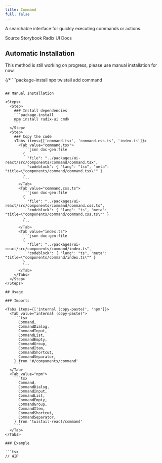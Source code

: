 ```yaml
---
title: Command
full: false
---
```


A searchable interface for quickly executing commands or actions.

<Badges>
  <BadgeLink href="https://github.com/riipandi/twistail/tree/main/packages/ui-react/src/components/command" external>
    Source
  </BadgeLink>
  <BadgeLink href="https://storybook.twistail.com/?path=/docs/base-components-command--default" external>
    Storybook
  </BadgeLink>
  <BadgeLink href="https://www.radix-ui.com/primitives/docs/utilities/slot" external>
    Radix UI Docs
  </BadgeLink>
</Badges>

## Automatic Installation

<Callout type='warn'>
  This method is still working on progress, please use manual installation for now.
</Callout>

{/* ```package-install
npx twistail add command
``` */}

## Manual Installation

<Steps>
  <Step>
    ### Install dependencies
    ```package-install
    npm install radix-ui cmdk
    ```
  </Step>
  <Step>
    ### Copy the code
    <Tabs items={['command.tsx', 'command.css.ts', 'index.ts']}>
      <Tab value="command.tsx">
        ```json doc-gen:file
        {
          "file": "../packages/ui-react/src/components/command/command.tsx",
          "codeblock": { "lang": "tsx", "meta": "title=\"components/command/command.tsx\"" }
        }
        ```
      </Tab>
      <Tab value="command.css.ts">
        ```json doc-gen:file
        {
          "file": "../packages/ui-react/src/components/command/command.css.ts",
          "codeblock": { "lang": "ts", "meta": "title=\"components/command/command.css.ts\"" }
        }
        ```
      </Tab>
      <Tab value="index.ts">
        ```json doc-gen:file
        {
          "file": "../packages/ui-react/src/components/command/index.ts",
          "codeblock": { "lang": "ts", "meta": "title=\"components/command/index.ts\"" }
        }
        ```
      </Tab>
    </Tabs>
  </Step>
</Steps>

## Usage

### Imports

<Tabs items={['internal (copy-paste)', 'npm']}>
  <Tab value="internal (copy-paste)">
    ```tsx
      Command,
      CommandDialog,
      CommandInput,
      CommandList,
      CommandEmpty,
      CommandGroup,
      CommandItem,
      CommandShortcut,
      CommandSeparator,
    } from '#/components/command'
    ```
  </Tab>
  <Tab value="npm">
    ```tsx
      Command,
      CommandDialog,
      CommandInput,
      CommandList,
      CommandEmpty,
      CommandGroup,
      CommandItem,
      CommandShortcut,
      CommandSeparator,
    } from 'twistail-react/command'
    ```
  </Tab>
</Tabs>

### Example

```tsx
// WIP
```

